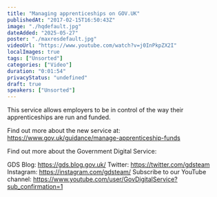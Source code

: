 ```yaml
---
title: "Managing apprenticeships on GOV.UK"
publishedAt: "2017-02-15T16:50:43Z"
image: "./hqdefault.jpg"
dateAdded: "2025-05-27"
poster: "./maxresdefault.jpg"
videoUrl: "https://www.youtube.com/watch?v=j0InPkpZX2I"
localImages: true
tags: ["Unsorted"]
categories: ["Video"]
duration: "0:01:54"
privacyStatus: "undefined"
draft: true
speakers: ["Unsorted"]
---
```

This service allows employers to be in control of the way their apprenticeships are run and funded.

Find out more about the new service at:
https://www.gov.uk/guidance/manage-apprenticeship-funds 

Find out more about the Government Digital Service:

GDS Blog: https://gds.blog.gov.uk/
Twitter: https://twitter.com/gdsteam 
Instagram: https://instagram.com/gdsteam/ 
Subscribe to our YouTube channel: 
https://www.youtube.com/user/GovDigitalService?sub_confirmation=1
